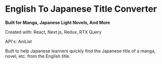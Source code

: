 # English To Japanese Title Converter

**Built for Manga, Japanese Light Novels, And More**

Created with: React, Next.js, Redux, RTX Query

API's: AniList

Built to help Japanese learners quickly find the Japanese title of a manga, novel, etc. from the English title.
